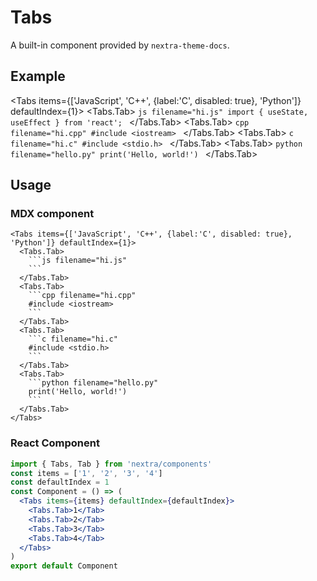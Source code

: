 # Tabs

A built-in component provided by `nextra-theme-docs`.

## Example


<Tabs items={['JavaScript', 'C++', {label:'C', disabled: true}, 'Python']} defaultIndex={1}>
  <Tabs.Tab>
    ```js filename="hi.js"
    import { useState, useEffect } from 'react';
    ```
  </Tabs.Tab>
  <Tabs.Tab>
    ```cpp filename="hi.cpp"
    #include <iostream>
    ```
  </Tabs.Tab>
  <Tabs.Tab>
    ```c filename="hi.c"
    #include <stdio.h>
    ```
  </Tabs.Tab>
  <Tabs.Tab>
     ```python filename="hello.py"
    print('Hello, world!')
    ```
  </Tabs.Tab>
</Tabs>

## Usage

### MDX component

````mdx filename="tabs.mdx"
<Tabs items={['JavaScript', 'C++', {label:'C', disabled: true}, 'Python']} defaultIndex={1}>
  <Tabs.Tab>
    ```js filename="hi.js"
    ```
  </Tabs.Tab>
  <Tabs.Tab>
    ```cpp filename="hi.cpp"
    #include <iostream>
    ```
  </Tabs.Tab>
  <Tabs.Tab>
    ```c filename="hi.c"
    #include <stdio.h>
    ```
  </Tabs.Tab>
  <Tabs.Tab>
    ```python filename="hello.py"
    print('Hello, world!')
    ```
  </Tabs.Tab>
</Tabs>
````

### React Component

```jsx filename="tabs.jsx"
import { Tabs, Tab } from 'nextra/components'
const items = ['1', '2', '3', '4']
const defaultIndex = 1
const Component = () => (
  <Tabs items={items} defaultIndex={defaultIndex}>
    <Tabs.Tab>1</Tab>
    <Tabs.Tab>2</Tab>
    <Tabs.Tab>3</Tab>
    <Tabs.Tab>4</Tab>
  </Tabs>
)
export default Component
```

